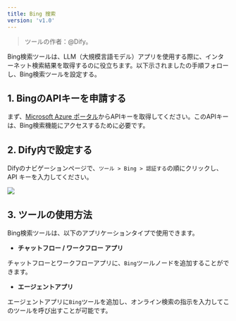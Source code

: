 ```yaml
---
title: Bing 搜索
version: 'v1.0'
---
```


> ツールの作者：@Dify。 

Bing検索ツールは、LLM（大規模言語モデル）アプリを使用する際に、インターネット検索結果を取得するのに役立ちます。以下示されましたの手順フォローし、Bing検索ツールを設定する。

## 1. BingのAPIキーを申請する

まず、[Microsoft Azure ポータル](https://platform.openai.com/)からAPIキーを取得してください。このAPIキーは、Bing検索機能にアクセスするために必要です。

## 2. Dify内で設定する

Difyのナビゲーションページで、`ツール > Bing > 認証する`の順にクリックし、API キーを入力してください。

![](../../../../img/tools-bing.png)

## 3. ツールの使用方法

Bing検索ツールは、以下のアプリケーションタイプで使用できます。

* **チャットフロー / ワークフロー アプリ**

チャットフローとワークフローアプリに、`Bing`ツールノードを追加することができます。

* **エージェントアプリ**

エージェントアプリに`Bing`ツールを追加し、オンライン検索の指示を入力してこのツールを呼び出すことが可能です。
